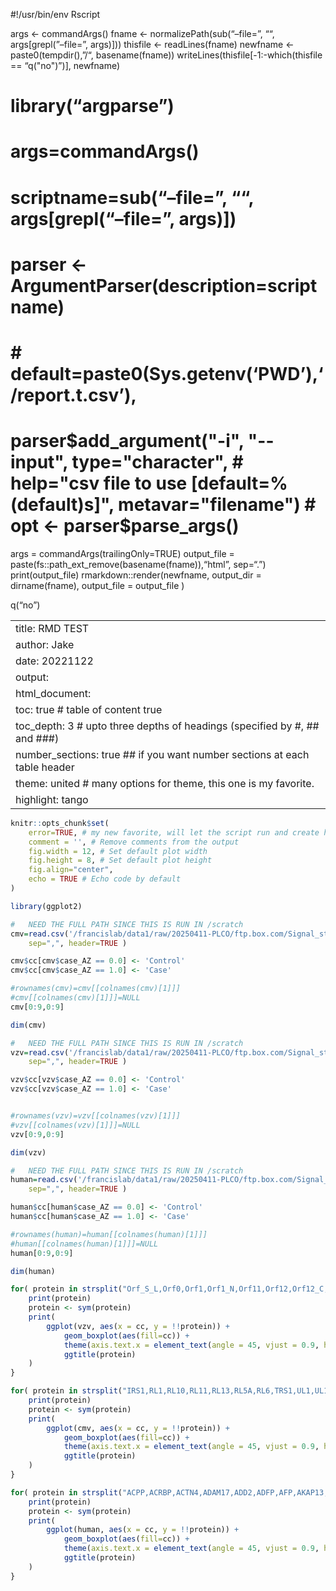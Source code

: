 #!/usr/bin/env Rscript

args <- commandArgs()
fname <- normalizePath(sub("--file=", "", args[grepl("--file=", args)]))
thisfile <- readLines(fname)
newfname <- paste0(tempdir(), "/", basename(fname))
writeLines(thisfile[-1:-which(thisfile == "q(\"no\")")], newfname)

#	library("argparse")
#	args=commandArgs()
#	scriptname=sub("--file=", "", args[grepl("--file=", args)])
#	parser <- ArgumentParser(description=scriptname)
#	#	default=paste0(Sys.getenv('PWD'),'/report.t.csv'),
#	parser$add_argument("-i", "--input", type="character",
#		help="csv file to use [default=%(default)s]", metavar="filename")
#	opt <- parser$parse_args()

args = commandArgs(trailingOnly=TRUE)
output_file = paste(fs::path_ext_remove(basename(fname)),"html", sep=".")
print(output_file)
rmarkdown::render(newfname, output_dir = dirname(fname), output_file = output_file )

q("no")



---
title: RMD TEST
author: Jake
date: 20221122
output: 
  html_document:
    toc: true # table of content true
    toc_depth: 3  # upto three depths of headings (specified by #, ## and ###)
    number_sections: true  ## if you want number sections at each table header
    theme: united  # many options for theme, this one is my favorite.
    highlight: tango
---



```r
knitr::opts_chunk$set(
	error=TRUE, # my new favorite, will let the script run and create html so you could debug
	comment = '', # Remove comments from the output
	fig.width = 12, # Set default plot width
	fig.height = 8, # Set default plot height
	fig.align="center",
	echo = TRUE # Echo code by default
)   
```



```r
library(ggplot2)
```

```r
#	NEED THE FULL PATH SINCE THIS IS RUN IN /scratch
cmv=read.csv('/francislab/data1/raw/20250411-PLCO/ftp.box.com/Signal_stats_updated_2016/signal_cmv_plco.csv',
	sep=",", header=TRUE )

cmv$cc[cmv$case_AZ == 0.0] <- 'Control'
cmv$cc[cmv$case_AZ == 1.0] <- 'Case'

#rownames(cmv)=cmv[[colnames(cmv)[1]]]
#cmv[[colnames(cmv)[1]]]=NULL
cmv[0:9,0:9]
```

```r
dim(cmv)
```

```r
#	NEED THE FULL PATH SINCE THIS IS RUN IN /scratch
vzv=read.csv('/francislab/data1/raw/20250411-PLCO/ftp.box.com/Signal_stats_updated_2016/signal_vzv_plco.csv',
	sep=",", header=TRUE )

vzv$cc[vzv$case_AZ == 0.0] <- 'Control'
vzv$cc[vzv$case_AZ == 1.0] <- 'Case'


#rownames(vzv)=vzv[[colnames(vzv)[1]]]
#vzv[[colnames(vzv)[1]]]=NULL
vzv[0:9,0:9]
```

```r
dim(vzv)
```

```r
#	NEED THE FULL PATH SINCE THIS IS RUN IN /scratch
human=read.csv('/francislab/data1/raw/20250411-PLCO/ftp.box.com/Signal_stats_updated_2016/signal_human_plco.csv',
	sep=",", header=TRUE )

human$cc[human$case_AZ == 0.0] <- 'Control'
human$cc[human$case_AZ == 1.0] <- 'Case'

#rownames(human)=human[[colnames(human)[1]]]
#human[[colnames(human)[1]]]=NULL
human[0:9,0:9]
```

```r
dim(human)
```




```r
for( protein in strsplit("Orf_S_L,Orf0,Orf1,Orf1_N,Orf11,Orf12,Orf12_C,Orf12_N,Orf13,Orf14,Orf14_N,Orf15_F,Orf15_N,Orf16,Orf17,Orf18,Orf18_C,Orf19,Orf2,Orf20,Orf21,Orf22_1,Orf22_2,Orf23,Orf24,Orf24_N,Orf25,Orf26,Orf27,Orf28,Orf3,Orf30,Orf31_C,Orf31_F,Orf31_M,Orf32,Orf33,Orf33_N,Orf33_5,Orf35,Orf36,Orf37,Orf38,Orf39,Orf39_N,Orf4,Orf40,Orf41,Orf42,Orf43,Orf43_C,Orf44,Orf45,Orf46,Orf47,Orf48,Orf49,Orf5,Orf5_F,Orf50,Orf50_C,Orf51,Orf52,Orf53,Orf55,Orf56,Orf56_C,Orf57,Orf58,Orf59,Orf6,Orf60,Orf60_C,Orf61,Orf62,Orf63,Orf64,Orf65,Orf65_N,Orf66,Orf67,Orf67_C,Orf67_N,Orf68,Orf68_C,Orf68_F,Orf7,Orf8,Orf9,Orf9a,Orf9a_N",split=",")[[1]] ){
	print(protein)
	protein <- sym(protein)
	print(
		ggplot(vzv, aes(x = cc, y = !!protein)) +
			geom_boxplot(aes(fill=cc)) +
			theme(axis.text.x = element_text(angle = 45, vjust = 0.9, hjust=1))+
			ggtitle(protein)
	)
}
```



```r
for( protein in strsplit("IRS1,RL1,RL10,RL11,RL13,RL5A,RL6,TRS1,UL1,UL10,UL100,UL102,UL103,UL104,UL105,UL11,UL111A,UL112,UL114,UL115,UL116,UL117,UL119,UL120,UL121,UL122,UL123,UL124,UL128,UL13,UL130,UL131A,UL132,UL133,UL135,UL136,UL138,UL139,UL14,UL140,UL141,UL142,UL144,UL145,UL146,UL147,UL147A,UL148,UL148A,UL148B,UL148C,UL148D,UL150,UL154,UL15A,UL16,UL17,UL18,UL19,UL2,UL20,UL21A,UL22A,UL23,UL24,UL25,UL26,UL27,UL29,UL30,UL31,UL32,UL33,UL34,UL35,UL36,UL37,UL38,UL4,UL40,UL41A,UL42,UL43,UL44,UL45,UL46,UL47,UL48A,UL48N,UL49,UL5,UL50,UL51,UL52,UL53,UL54,UL55,UL56,UL57,UL6,UL69,UL7,UL70,UL71,UL72,UL73,UL74,UL74A,UL75,UL76,UL77,UL78,UL79,UL8,UL80,UL80_5,UL82,UL83,UL84,UL85,UL86,UL87,UL88,UL89,UL9,UL91,UL92,UL93,UL95,UL96,UL97,UL98,UL99,US1,US10,US11,US12,US13,US14,US15,US16,US17,US18,US19,US2,US20,US21,US22,US23,US24,US26,US27,US28,US29,US3,US30,US31,US32,US34,US34A,US6,US7,US8,US9",split=",")[[1]] ){
	print(protein)
	protein <- sym(protein)
	print(
		ggplot(cmv, aes(x = cc, y = !!protein)) +
			geom_boxplot(aes(fill=cc)) +
			theme(axis.text.x = element_text(angle = 45, vjust = 0.9, hjust=1))+
			ggtitle(protein)
	)
}
```



```r
for( protein in strsplit("ACPP,ACRBP,ACTN4,ADAM17,ADD2,ADFP,AFP,AKAP13,ALDH1A1,ALK,ANKHD1,ANKRD20A1,ANXA2,APBB1,APC,ARHGAP18,ART4,ASAP1,ATIC,BAAT,BAGE4,BAGE5,BCAP31,BCL2,BCL2L1,BIRC5,BIRC7,BNIP1,BNIP2,BNIP3,BNIP3L,BNIPL,BRAF,BTBD2,C1D,C6orf89,CA9,CALR3,CASP5,CASP8,CCND1,CCNI,CD44,CDC27,CDK4,CDKN1A,CDKN2A,CEACAM5,CIAPIN1,CLCA2,COTL1,CPSF1,CSAG2,CSF1,CTAG2,CTAGE5,CTNNB1,CTSH,CXADR,CYP1B1,DCT,DDR1,DEK,DES,DKK1,DLD,DNAJC8,DPH7,DPYSL4,DST,DUSP3,EBI2,EBI3,EBLN2,EBNA,EEF1B2,EEF2,EFTUD2,EID3,EIF4EBP1,EPHA2,ERBB2,ERVFRDE1,ERVMER34_1,ERVV_2,ERVW_1,ETV5,ETV6,EZH2,FAM184A,FAU,FLVCR2,FMNL1,FMOD,FN1,FOLH1,FUT1,GAGE4,GAGE6,GAGE8,GAPDH,GFAP,GLIPR1L2,GPC3,GPD1,GPI,GPNMB,GPR143,H3F3A,HAVCR1,HAVCR2,HBXAP,HBXIP,HCLS1,HHAT,HIP1,HMMR,HMOX1,HPSE,HSP90AA1,HSPA1B,HSPH1,ICAM1,IFFO,IFFO1,IGF2BP3,IL13RA2,ING4,ITGB8,JUP,KAAG1,KIF2C,KLK3,KLK4,KM_HN_1,KRAS,KTN1,LAMR1,LCK,LDLR,LEPREL4,LGALS3BP,LPGAT1,MAGEA1,MAGEA10,MAGEA12,MAGEA2,MAGEA3,MAGEA6,MAGEA9,MAGEB1,MAGEB2,MAGEC2,MAGED4,MAP1LC3A,MC1R,ME1,MFI2,MLANA,MMP14,MMP2,MOK,MOV10,MOV10L1,MRPL28,MRVI1,MSLN,MUC1,MUM1,MYO1B,NAA15,NCAM1,NELFA,NFYC,NIT2,NME1,NME2,NPM1,NRAS,NUP214,OGT,OS9,PA2G4,PAFAH1B1,PAGE4,PAPOLG,PARP12,PAX3,PDAP1,PDGFRA,PGK1,PHF20,PIBF1,PMEL,PPIB,PRAME,PRDX5,PRTN3,PSCA,PTHLH,PTPRK,PVR,PVRIG,PVRL1,PVRL2,PVRL3,PVRL4,PXDNL,RAB38,RANBP2L1,RBBP6,RBM6,RBPSUH,RCV1,RFX4,RGS5,RNF43,RPA1,RPL10A,RPL5,RPS2,RPS8,RRP36,RTN4,RUNX1,RWDD1,SART1,SCGB2A2,SCP2,SCRN1,SDC1,SDCBP,SFMBT1,SIRT2,SLBP,SLC35A4,SLC45A3,SNRPD2,SOX10,SOX2,SOX6,SPA17,SPATA20,SPI1,SSX1,SSX2,SSX4,STAT1,STEAP1,STK33,STUB1,SYCP1,SYT1,TACSTD1,TAPBP,TAX1BP3,TBC1D4,TGFBR2,TNFRSF14,TNKS2,TOR3A,TP53,TPI1,TRAPPC1,TRIM68,TRMT1L,TRPM8,TSPYL1,TTK,TXNDC16,TXNRD1,TYMS,UBA2,UBE2A,UBE2V1,UBXN11,USP37,VIM,WDR46,WDR85,WT1,XBP1,XPR1,YBX1,ZNF324,ZNF395",split=",")[[1]] ){
	print(protein)
	protein <- sym(protein)
	print(
		ggplot(human, aes(x = cc, y = !!protein)) +
			geom_boxplot(aes(fill=cc)) +
			theme(axis.text.x = element_text(angle = 45, vjust = 0.9, hjust=1))+
			ggtitle(protein)
	)
}
```


